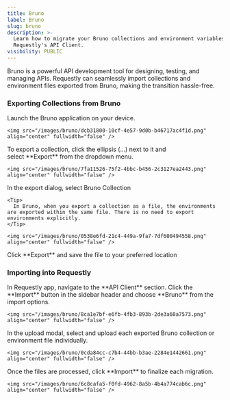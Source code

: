 ```yaml
---
title: Bruno
label: Bruno
slug: bruno
description: >-
  Learn how to migrate your Bruno collections and environment variables to
  Requestly's API Client.
visibility: PUBLIC
---
```

Bruno is a powerful API development tool for designing, testing, and managing APIs. Requestly can seamlessly import collections and environment files exported from Bruno, making the transition hassle-free.

### Exporting Collections from Bruno

<Steps>
  <Step title="Open Bruno">
    Launch the Bruno application on your device.

    <img src="/images/bruno/dcb31800-10cf-4e57-9d0b-b46717ac4f1d.png" align="center" fullwidth="false" />
  </Step>

  <Step title="Select Collection">
    To export a collection, click the ellipsis (…) next to it and select **Export** from the dropdown menu.

    <img src="/images/bruno/7fa11526-75f2-4bbc-b456-2c3127ea2443.png" align="center" fullwidth="false" />
  </Step>

  <Step title="Choose Export Format">
    In the export dialog, select Bruno Collection

    <Tip>
      In Bruno, when you export a collection as a file, the environments are exported within the same file. There is no need to export environments explicitly.
    </Tip>

    <img src="/images/bruno/0538e6fd-21c4-449a-9fa7-7df600494558.png" align="center" fullwidth="false" />
  </Step>

  <Step title="Save the File">
    Click **Export** and save the file to your preferred location
  </Step>
</Steps>

### Importing into Requestly

<Steps>
  <Step title="Open API Client">
    In Requestly app, navigate to the **API Client** section.
  </Step>

  <Step title="Click Import">
    Click the **Import** button in the sidebar header and choose **Bruno** from the import options.

    <img src="/images/bruno/8ca1e7bf-e6fb-4fb3-893b-2de3a60a7573.png" align="center" fullwidth="false" />
  </Step>

  <Step title="Upload Files">
    In the upload modal, select and upload each exported Bruno collection or environment file individually.

    <img src="/images/bruno/0cda84cc-c7b4-44bb-b3ae-2284e1442661.png" align="center" fullwidth="false" />
  </Step>

  <Step title="Finalize Import">
    Once the files are processed, click **Import** to finalize each migration.

    <img src="/images/bruno/6c8cafa5-f0fd-4962-8a5b-4b4a774cab6c.png" align="center" fullwidth="false" />
  </Step>
</Steps>
